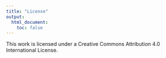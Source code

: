 ```yaml
---
title: "License"
output:
  html_document:
    toc: false
---
```


This work is licensed under a Creative Commons Attribution 4.0 International License.
